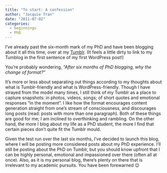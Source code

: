 ```yaml
---
title: "To start: A confession"
author: "Jacquie Tran"
date: "2011-07-02"
categories:
  - beginnings
  - PhD
---
```


I've already past the six-month mark of my PhD and have been blogging about it all this time, over at my [Tumblr](http://jaccccc.tumblr.com/tagged/phd). (It feels a little dirty to link to my Tumblog in the first sentence of my first WordPress post!)

You're probably wondering, *"After six months of PhD blogging, why the change of format?"*

It's more or less about separating out things according to my thoughts about what is Tumblr-friendly and what is WordPress-friendly. Though I have strayed from the model many times, I still think of my Tumblr as a place to capture snapshots: in photos, videos, songs; of short quotes and emotional responses "in the moment". I like how the format encourages content generation straight from one’s stream of consciousness, and discourages long posts (read: posts with more than one paragraph). Both of these things are good for me; I am inclined to overthinking and rambling. On the other hand, the more I blog about my life as a PhD student, the more I find that certain pieces don’t quite fit the Tumblr mould.

Given the test run over the last six months, I've decided to launch this blog, where I will be posting more considered posts about my PhD experience. I’ll still be posting about the PhD on Tumblr, but you should know upfront that I can be highly personal, emotional and impassioned over there (often all at once). Also, as it is my personal blog, there’s plenty on there that is irrelevant to my academic pursuits. You have been forewarned 😉
